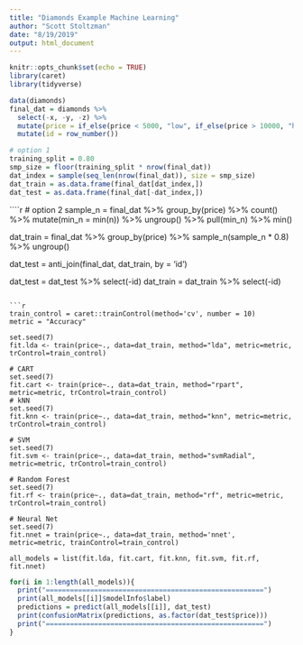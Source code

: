 ```yaml
---
title: "Diamonds Example Machine Learning"
author: "Scott Stoltzman"
date: "8/19/2019"
output: html_document
---
```


```r
knitr::opts_chunk$set(echo = TRUE)
library(caret)
library(tidyverse)
```


```r
data(diamonds)
final_dat = diamonds %>%
  select(-x, -y, -z) %>%
  mutate(price = if_else(price < 5000, "low", if_else(price > 10000, "high", "medium"))) %>%
  mutate(id = row_number())
```

```r
# option 1
training_split = 0.80
smp_size = floor(training_split * nrow(final_dat))
dat_index = sample(seq_len(nrow(final_dat)), size = smp_size)
dat_train = as.data.frame(final_dat[dat_index,])
dat_test = as.data.frame(final_dat[-dat_index,])
```

````r
# option 2
sample_n = final_dat %>%
  group_by(price) %>% 
  count() %>%
  mutate(min_n = min(n)) %>%
  ungroup() %>%
  pull(min_n) %>%
  min()

dat_train = final_dat %>%
  group_by(price) %>%
  sample_n(sample_n * 0.8) %>%
  ungroup()

dat_test = anti_join(final_dat, dat_train, by = 'id')
  
dat_test = dat_test %>% select(-id)
dat_train = dat_train %>% select(-id)
```

```r
train_control = caret::trainControl(method='cv', number = 10)
metric = "Accuracy"

set.seed(7)
fit.lda <- train(price~., data=dat_train, method="lda", metric=metric, trControl=train_control)

# CART
set.seed(7)
fit.cart <- train(price~., data=dat_train, method="rpart", metric=metric, trControl=train_control)
# kNN
set.seed(7)
fit.knn <- train(price~., data=dat_train, method="knn", metric=metric, trControl=train_control)

# SVM
set.seed(7)
fit.svm <- train(price~., data=dat_train, method="svmRadial", metric=metric, trControl=train_control)

# Random Forest
set.seed(7)
fit.rf <- train(price~., data=dat_train, method="rf", metric=metric, trControl=train_control)

# Neural Net
set.seed(7)
fit.nnet = train(price~., data=dat_train, method='nnet', metric=metric, trainControl=train_control)

all_models = list(fit.lda, fit.cart, fit.knn, fit.svm, fit.rf, fit.nnet)
```


```r
for(i in 1:length(all_models)){
  print("======================================================")
  print(all_models[[i]]$modelInfo$label)
  predictions = predict(all_models[[i]], dat_test)
  print(confusionMatrix(predictions, as.factor(dat_test$price)))
  print("======================================================")
}

```



